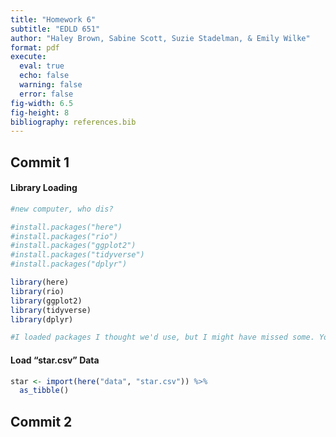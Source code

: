 ```yaml
---
title: "Homework 6"
subtitle: "EDLD 651"
author: "Haley Brown, Sabine Scott, Suzie Stadelman, & Emily Wilke"
format: pdf
execute: 
  eval: true
  echo: false
  warning: false
  error: false
fig-width: 6.5
fig-height: 8
bibliography: references.bib
---
```


## Commit 1

#### Library Loading

```r

#new computer, who dis?

#install.packages("here")
#install.packages("rio")
#install.packages("ggplot2")
#install.packages("tidyverse")
#install.packages("dplyr")

library(here)
library(rio)
library(ggplot2)
library(tidyverse)
library(dplyr)

#I loaded packages I thought we'd use, but I might have missed some. You may need to load others!

```

#### Load "star.csv" Data

```r

star <- import(here("data", "star.csv")) %>%
  as_tibble()

```

## Commit 2
```r

```

